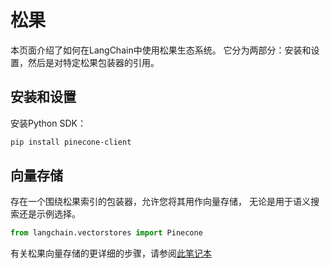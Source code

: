# 松果

本页面介绍了如何在LangChain中使用松果生态系统。
它分为两部分：安装和设置，然后是对特定松果包装器的引用。

## 安装和设置
安装Python SDK：
```bash
pip install pinecone-client
```


## 向量存储

存在一个围绕松果索引的包装器，允许您将其用作向量存储，
无论是用于语义搜索还是示例选择。

```python
from langchain.vectorstores import Pinecone
```

有关松果向量存储的更详细的步骤，请参阅[此笔记本](/docs/modules/data_connection/vectorstores/integrations/pinecone.html)
